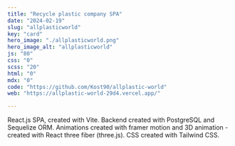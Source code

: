 ```yaml
---
title: "Recycle plastic company SPA"
date: "2024-02-19"
slug: "allplasticworld"
key: "card"
hero_image: "./allplasticworld.png"
hero_image_alt: "allplasticworld"
js: "80"
css: "0"
scss: "20"
html: "0"
mdx: "0"
code: "https://github.com/Kost90/allplastic-world"
web: "https://allplastic-world-29d4.vercel.app/"

---
```



React.js SPA, created with Vite. Backend created with PostgreSQL and Sequelize ORM. Animations created with framer motion and 3D animation - created with React three fiber (three.js). CSS created with Tailwind CSS.
